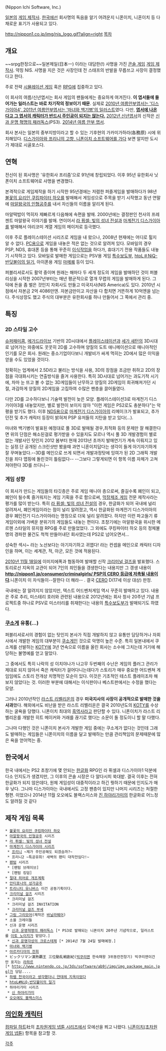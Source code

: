 {{{+1 '''日本一ソフトウェア'''}}} (Nippon Ichi Software, Inc.)

[[일본]]의 [[게임 제작사]]. [[한국]]에선 회사명의 독음을 알기 어려운지 니폰이치, 니혼이치 등 다채로운 표기가 사용되고 있다.

http://nippon1.co.jp/img/nis_logo.gif?align=right
[[목차]]
== 개요 ==
~~srpg한정으로~~일본제일(日本一) 이라는 대담한(!) 사명을 가진 [[콘솔 게임]] [[게임 제작사]]. 약칭 NIS. 사명을 지은 것은 사장인데 전 스태프의 반발을 무릅쓰고 사장이 결정했다고 한다.

주로 전략 [[시뮬레이션 게임]] 혹은 [[RPG]]에 집중하고 있다.

이 회사의 여름/신년엽서는 회사 게임의 팬들에게는 중요하게 여겨진다. '''이 엽서들에 들어가는 일러스트는 바로 차기작의 정보이기 때문'''. 실제로 [http://bbs2.ruliweb.daum.net/gaia/do/ruliweb/default/93/read?bbsId=G003&itemId=1&articleId=542302 2010년 여름안부엽서는 '디스가이아4', 2011년 여름안부엽서는 '마녀와 백기병'의 일러스트]였다. 다만, '''[[아사기(닛폰이치 소프트웨어)|엽서에 나온다고 그 엽서의 캐릭터가 반드시 주인공이 되지는 않는다.]]''' [http://bbs2.ruliweb.daum.net/gaia/do/ruliweb/default/news/519/read?articleId=658301&objCate1=&bbsId=G003&searchKey=subjectNcontent&itemGroupId=30&itemId=&sortKey=depth&searchValue=%EB%8B%9B%ED%8F%B0%EC%9D%B4%EC%B9%98&platformId=&pageIndex=1 2012년 신년엽서]의 신작은 [[신과 운명 혁명의 패러독스]](PS3). [http://livedoor.blogimg.jp/sag_alt-er_/imgs/9/d/9ddb84fe.jpg 2014년 여름 안부 엽서].

회사 본사는 일본의 중부지방이라고 할 수 있는 기후현의 가카미가하라(各務原) 시에 위치해있다. [http://www.thisisgame.com/webzine/news/nboard/4/?n=51471 디스가이아와 프리니의 고향, 니폰이치 소프트웨어를 가다] 보면 알지만 도시가 제대로 시골포스다.
== 연혁 ==
전신이 된 회사명은 '유한회사 프리즘'으로 91년에 창립되었다. 이후 95년 유한회사 닛폰이치 소프트웨어로 사명을 변경했다.

본격적으로 게임제작을 하기 시작한 95년경에는 저렴한 퍼즐게임을 발매하다가 98년 [[불꽃의 요리인 쿠킹파이터 하오]]를 발매해서 게임성으로 주목을 받기 시작했고 동년 연말에 [[마알왕국의 인형공주]]를 내서 자신들의 이름을 알리게 된다.

마알떡밥이 먹히자 제빠르게 다음해에 속편을 발매. 2000년에는 결정판인 천사의 프레젠트 마알왕국 이야기를 발매. 연이어서 [[라 퓌셀: 빛의 성녀 전설]]과 [[마계전기 디스가이아]]를 발매해서 야리코미 계열 게임의 메이저로 등극했다.

이후 주로 플레이스테이션 시리즈로 게임을 내 왔으나, 2008년 현재에는 어디로 튈지 알 수 없다. [[PC]]용으로 게임을 내놓은 적은 없는 것으로 알려져 있다. 모바일의 경우 PSP, NDS, 휴대폰 등을 통해 꾸준히 [[이식]]작업을 하다가, 휴대기기 전용 작품들도 내놓기 시작하고 있다. 모바일로 발매한 게임으로는 PSV용 게임 [[특수보도부]], [[htoL＃NiQ-반딧불이의 일기]], 아이폰용 게임 [[마메퀘]] 등이 있다.

퍼블리셔로서도 활약 중이며 원래는 해마다 두 세개 정도의 게임을 발매하던 것이 퍼블리싱을 시작한 2007년부터는 매년 평균적으로 열개 무렵의 게임을 발매하게 된다. 그 덕에 돈을 좀 벌은 것인지 자회사도 만들고 미국지사(NIS America)도 있다.
2010년 시점에서 자본금 2억 4086만엔. 자본금만이고 자산을 다 합치면 거뜬하게 10억엔을 넘는다. 주식상장도 했고 주식의 대부분은 유한회사를 하나 만들어서 그 쪽에서 관리 중.

== 특징 ==
=== 2D 스타일 고수 ===
[[슈퍼패미콤]], [[메가드라이브]] 기반의 2D시대에서 [[플레이스테이션]]과 [[세가 새턴]]의 3D시대로 넘어가는 와중에도 꿋꿋히 2D를 고수하며 양질의 도트 애니메이션으로 매니아적인 인기를 모은 회사. 원래는 중소기업이다보니 개발비가 싸게 먹히는 2D에서 많은 이익을 얻을 수도 있었을 것이다.

정확히는 업계에서 2.5D라고 불리는 방식을 사용, 3D의 장점을 조금만 취하고 2D의 장점을 극대화시키는 연출방식을 즐겨 사용한다. 특히 3D시대로 넘어가는 과도기적 시기에, 차마 눈 뜨고 볼 수 없는 3D게임들이 난무하고 양질의 2D게임이 희귀해져가던 시절, 과감하게 양질의 2D게임을 고집하여 수많은 팬층을 끌어들였다.

다만 2D를 고수하다보니 기술력 발전이 늦은 모양. 플레이스테이션3로 마계전기 디스가이아3를 내놓았지만, 별로 발전이 보이지 않아 "이런 게임은 PS2로도 충분하다"는 악평을 받기도 했다. 이후 [[NDS]]용으로 [[마계전기 디스가이아]]의 리메이크가 발표되고, 추가던전 및 추가 캐릭터 등장이 밝혀져 PSP 유저들의 지탄을 받고 있다(…).

마녀와 백기병이 발표된 예정대로 풀 3D로 발매될 경우,최적화 등의 문제만 잘 해결한다면 위의 단점은 해소된걸로 평가받을 수 있을지도 모르나 역시 풀 3D 개발경험이 별로 없는 개발사인 탓인지 2012 봄부터 현재 2013년 초까지 발매연기가 계속 이뤄지고 있는 실정.단 공개된 스크린샷만 봤을때 과연 니혼이치답다는 생각이 들게 아기자기하게 잘 꾸며놓았다.--3D를 메인으로 쓰게 되면서 개발과정탓에 잉여가 된 2D 그래픽 개발진을 죄다 맵핑에 돌린것이 틀림없다-- --그보다 그렇게되면 이 항목 이름 자체가 고쳐져야한다 3D를 쓰다니--

=== 게임 성향 ===
이 회사가 만드는 게임들의 타깃층은 주로 게임 매니아 층으로써, 즐길수록 폐인이 되고, 폐인이 될수록 즐거워지는 게임 기획을 주로 함으로써, [[막장제조 게임]] 전문 제작사라는 평가를 많이 받는다. 특히 [[라 퓌셀: 빛의 성녀 전설]]의 경우, 한글화가 되어 국내에 널리 알려져서, 폐인게임이라는 점이 널리 알려졌고, 역시 한글화된 마계전기 디스가이아의 경우 폐인전기 디스가이아라는 명칭으로 더욱 널리 알려졌다. 하지만 이런 파고들기 류 게임이외에 가벼운 분위기의 게임들도 내놓는 편이다. 초창기에는 마알왕국을 위시한 메르헨 스타일의 뮤지컬 RPG를 주로 만들었었다. 그 외에도 쿠킹파이터 하오 등의 정체불명의 경파한 물건도 척척 만들어내던 회사였는데 PS2로 넘어오면서...

성숙한 섹시~ 라는 노선보다는 아기자기하고 귀엽다! 라는 컨셉을 메인으로 캐릭터 디자인을 하며, 이는 세계관, 적, 아군, 모든 것에 적용된다. 

[[대학수학능력시험|2010년 11월 18일]]에 이미지에폭과 협동하여 발매할 신작 [[크리미널 걸즈]]을 발표했다.
스토리로선 지옥의 교관이 되어 7인의 죄인들을 갱생한다는 내용지만 그 갱생 내용이 '''[[http://nippon1.jp/consumer/criminalgirls/ PSP의 CERO 등급에 저촉될 내용이다]]'''.니폰이치 이 자식들이--잘한다 더 해라-- . 결국 [[CERO]] D(17세 이상 대상) 판정.

국내에는 잘 알려지지 않았지만, 텍스트 어드벤처게임 역시 꾸준히 발매하고 있다. 내용은 주로 추리, 미스테리 호러와 관련된 내용으로 2012년에는 회사 창사 20주년 기념 프로젝트중 하나로 PSV로 미스터리를 취재한다는 내용의 [[특수보도부]]가 발매되기도 하였다.

=== [[쿠소게]] 유통(...) ===
퍼블리셔로서의 경험이 없는 탓인지 본사가 직접 개발하지 않고 유통만 담당하거나 자회사에서 개발한 게임의 대부분이 [[쿠소게]]인 것으로 악명이 높은 수준.
특히 일본내에서 쿠소게를 선발하는 [[KOTY]]에 3년 연속으로 이름을 올린 회사는 소수에 그치는데 거기에 해당하는 불명예를 얻고 말았다.

그 중에서도 특히 나락의 성 이치야나가 나고무 두번째의 수난은 게임의 플러그 관리가 제대로 되지 않아서 죽은 캐릭터가 걸어다니는데다가 스토리가 매우 중요한 어드벤쳐 게임임에도 스토리 전개상 치명적인 모순이 있다. 이것은 기초적인 테스트 플레이조차 해보지 않았다는 것. 이러한 부분에 대해서는 이식판이나 베스트판에서는 수정을 했다는 모양.

그러나 2010년작인 [[라스트 리벨리온]]의 경우 '''미국지사의 사장이 공개적으로 발매한 것을 사과'''했다. 해외에서도 비난을 받은 라스트 리벨리온은 결국 2010년도의 [[KOTY]]를 수상하는 굴욕을 당했다. 니폰이치 최대의 [[흑역사]]라고 판단할 수 있다.
니폰이치가 라스트 리벨리온를 개발한 히트 메이커와 거래를 끊기로 했다는 소문이 돌 정도이니 할 말 다했다.

그나마 다행인 것은 니폰이치 본사가 개발한 게임 중에는 쿠소게가 없다는 것인데 그래도 발매하는 게임들은 니폰이치의 이름을 달고 발매하는 만큼 관리책임의 문제때문에 많은 욕을 얻어먹는 중.

== 한국에서 ==
한국 내에서는 PS2 초창기에 몇 안되는 [[한글화]] RPG인 라 퓌셀과 디스가이아1 덕분에 다소 인지도가 생겼지만, 그 이후의 콘솔 시장은 다 알다시피 쑥대밭. 결국 이후는 전혀 한글화가 되지 않은데다, 원체 게임성이 대중적이라고 하긴 뭣하기 때문에 인지도가 매우 낮다. 그나마 디스가이아는 국내에서도 고정 팬층이 있지만 나머지 시리즈는 처절한 형편. 이었으나 2014년 11월 오오에도 블랙스미스와 [[진 하야리가미]]의 한글화로 어느정도 알려질 것 같다

== 제작 게임 목록 ==
 * [[불꽃의 요리인 쿠킹파이터 하오]]
 * [[마알왕국의 인형공주]] 시리즈
 * [[라 퓌셀: 빛의 성녀 전설]]
 * [[디스가이아 시리즈|마계전기 디스가이아 시리즈]]
  * [[프리니]] ~제가 주인공해도 되겠슴까?~
  * 프리니2 ~특공유희! 새벽의 팬티 대작전임다!~
 * [[팬텀]] 시리즈
  * [팬텀 브레이브]
  * [팬텀 킹덤]
 * [[절대 히어로 개조계획]]
 * [[안티포나의 성가공주]]
 * [[트리니티 유니버스]] 이건 공동기획이다.
 * [[크리미널 걸즈]] 시리즈
  * 크리미널 걸즈
  * 크리미널 걸즈 INVITATION
  * [[크리미널 걸즈 부세]]
 * [[그림 그리모어]](제작은 [[바닐라웨어]])
 * 소울 크레이들
 * 신과 운명 시리즈
  * [[신과 운명혁명의 패러독스]] [* PS3로 발매되는 니폰이치 20주년 기념작으로, 일러스트를 [[이토 노이지]]가 맡았다.]
  * [[신과 운명각성의 크로스테제]] [* 2014년 7월 24일 발매예정.]
 * [[마녀와 백기병]]
 * [[아르카디아의 전희]]
 * ビックリマン漢熟覇王 三位動乱戦創紀([[빅쿠리맨]] 한숙패왕 3위동란전창기) 빅쿠리맨이건만 표지는 [[라하르]][* http://www.nintendo.co.jp/3ds/software/ab9j/img/img_package_main.jpg]가 당담....
 * [[하렘 천국이라고 생각했더니 얀데레 지옥이었다]]
 * [[htoL＃NiQ-반딧불이의 일기|htoL#NiQ-반딧불이의 일기]]
 * 하야리가미 시리즈
  * [[신 하야리가미]]
 * [[오오에도 블랙스미스]]
== [[니폰이치(초차원게임 넵튠)|의인화 캐릭터]] ==
[[컴파일 하트]]社의 [[초차원게임 넵튠 시리즈]]에서 모에선을 쬐고 나왔다. [[니폰이치(초차원게임 넵튠)]] 항목을 참고할 것.

[[각주]]

